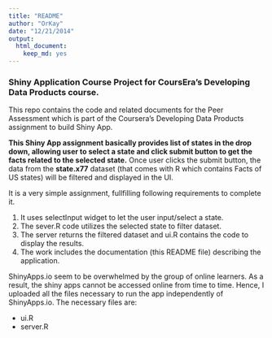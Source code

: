 ```yaml
---
title: "README"
author: "OrKay"
date: "12/21/2014"
output:
  html_document:
    keep_md: yes
---
```


### Shiny Application Course Project for CoursEra's Developing Data Products course.

This repo contains the code and related documents for the Peer Assessment which is part of the Coursera's Developing Data Products assignment to build Shiny App.

**This Shiny App assignment basically provides list of states in the drop down, 
allowing user to select a state and click submit button to get the facts 
related to the selected state.** Once user clicks the submit button, the data 
from the **state.x77** dataset (that comes with R which contains Facts of US states) 
will be filtered and displayed in the UI.

It is a very simple assignment, fullfilling following requirements to complete it.

1. It uses selectInput widget to let the user input/select a state.
2. The sever.R code utilizes the selected state to filter dataset.
3. The server returns the filtered dataset and ui.R contains the code to display the results.
4. The work includes the documentation (this README file) describing the application.


ShinyApps.io seem to be overwhelmed by the group of online learners.
As a result, the shiny apps cannot be accessed online from time to time. 
Hence, I uploaded all the files necessary to run the app independently of 
ShinyApps.io. The necessary files are:

- ui.R
- server.R
